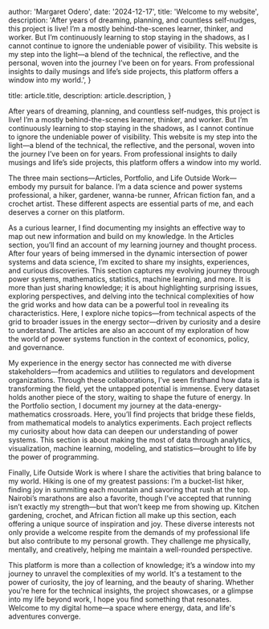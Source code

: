 
  author: 'Margaret Odero',
  date: '2024-12-17',
  title: 'Welcome to my website',
  description:
    'After years of dreaming, planning, and countless self-nudges, this project is live! I’m a mostly behind-the-scenes learner, thinker, and worker. But I’m continuously learning to stop staying in the shadows, as I cannot continue to ignore the undeniable power of visibility. This website is my step into the light—a blend of the technical, the reflective, and the personal, woven into the journey I’ve been on for years. From professional insights to daily musings and life’s side projects, this platform offers a window into my world.',
}

  title: article.title,
  description: article.description,
}



After years of dreaming, planning, and countless self-nudges, this project is live! I’m a mostly behind-the-scenes learner, thinker, and worker. But I’m continuously learning to stop staying in the shadows, as I cannot continue to ignore the undeniable power of visibility. This website is my step into the light—a blend of the technical, the reflective, and the personal, woven into the journey I’ve been on for years. From professional insights to daily musings and life’s side projects, this platform offers a window into my world.

The three main sections—Articles, Portfolio, and Life Outside Work—embody my pursuit for balance. I’m a data science and power systems professional, a hiker, gardener, wanna-be runner, African fiction fan, and a crochet artist. These different aspects are essential parts of me, and each deserves a corner on this platform.

As a curious learner, I find documenting my insights an effective way to map out new information and build on my knowledge. In the Articles section, you’ll find an account of my learning journey and thought process. After four years of being immersed in the dynamic intersection of power systems and data science, I’m excited to share my insights, experiences, and curious discoveries. This section captures my evolving journey through power systems, mathematics, statistics, machine learning, and more. It is more than just sharing knowledge; it is about highlighting surprising issues, exploring perspectives, and delving into the technical complexities of how the grid works and how data can be a powerful tool in revealing its characteristics. Here, I explore niche topics—from technical aspects of the grid to broader issues in the energy sector—driven by curiosity and a desire to understand. The articles are also an account of my exploration of how the world of power systems function in the context of  economics, policy, and governance.

My experience in the energy sector has connected me with diverse stakeholders—from academics and utilities to regulators and development organizations. Through these collaborations, I’ve seen firsthand how data is transforming the field, yet the untapped potential is immense. Every dataset holds another piece of the story, waiting to shape the future of energy. In the Portfolio section, I document my journey at the data-energy-mathematics crossroads. Here, you’ll find projects that bridge these fields, from mathematical models to analytics experiments. Each project reflects my curiosity about how data can deepen our understanding of power systems. This section is about making the most of data through analytics, visualization, machine learning, modeling, and statistics—brought to life by the power of programming.

Finally, Life Outside Work is where I share the activities that bring balance to my world. Hiking is one of my greatest passions: I’m a bucket-list hiker, finding joy in summiting each mountain and savoring that rush at the top. Nairobi’s marathons are also a favorite, though I’ve accepted that running isn’t exactly my strength—but that won’t keep me from showing up. Kitchen gardening, crochet, and African fiction all make up this section, each offering a unique source of inspiration and joy. These diverse interests not only provide a welcome respite from the demands of my professional life but also contribute to my personal growth. They challenge me physically, mentally, and creatively, helping me maintain a well-rounded perspective.

This platform is more than a collection of knowledge; it’s a window into my journey to unravel the complexities of my world. It's a testament to the power of curiosity, the joy of learning, and the beauty of sharing. Whether you're here for the technical insights, the project showcases, or a glimpse into my life beyond work, I hope you find something that resonates. Welcome to my digital home—a space where energy, data, and life's adventures converge.

